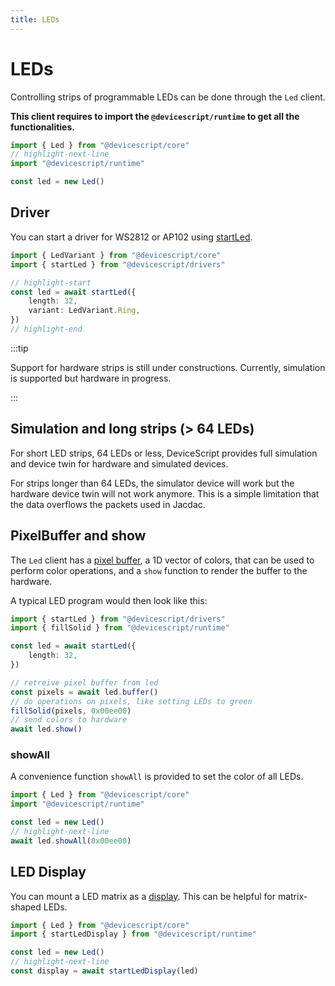 ```yaml
---
title: LEDs
---
```


# LEDs

Controlling strips of programmable LEDs can be done through the `Led` client.

**This client requires to import the `@devicescript/runtime` to get all the functionalities.**

```ts
import { Led } from "@devicescript/core"
// highlight-next-line
import "@devicescript/runtime"

const led = new Led()
```

## Driver

You can start a driver for WS2812 or AP102 using [startLed](./leds/driver).

```ts
import { LedVariant } from "@devicescript/core"
import { startLed } from "@devicescript/drivers"

// highlight-start
const led = await startLed({
    length: 32,
    variant: LedVariant.Ring,
})
// highlight-end
```

:::tip

Support for hardware strips is still under constructions. Currently, simulation is supported
but hardware in progress.

:::

## Simulation and long strips (> 64 LEDs)

For short LED strips, 64 LEDs or less, DeviceScript provides full simulation and device twin
for hardware and simulated devices.

For strips longer than 64 LEDs, the simulator device will work but the hardware device twin will
not work anymore. This is a simple limitation that the data overflows the packets used in Jacdac.

## PixelBuffer and show

The `Led` client has a [pixel buffer](/api/runtime/pixelbuffer), a 1D vector of colors,
that can be used to perform color operations, and a `show` function to render the buffer to the hardware.

A typical LED program would then look like this:

```ts
import { startLed } from "@devicescript/drivers"
import { fillSolid } from "@devicescript/runtime"

const led = await startLed({
    length: 32,
})

// retreive pixel buffer from led
const pixels = await led.buffer()
// do operations on pixels, like setting LEDs to green
fillSolid(pixels, 0x00ee00)
// send colors to hardware
await led.show()
```

### showAll

A convenience function `showAll` is provided to set the color of all LEDs.

```ts
import { Led } from "@devicescript/core"
import "@devicescript/runtime"

const led = new Led()
// highlight-next-line
await led.showAll(0x00ee00)
```

## LED Display

You can mount a LED matrix as a [display](./leds/display).
This can be helpful for matrix-shaped LEDs.

```ts
import { Led } from "@devicescript/core"
import { startLedDisplay } from "@devicescript/runtime"

const led = new Led()
// highlight-next-line
const display = await startLedDisplay(led)
```
